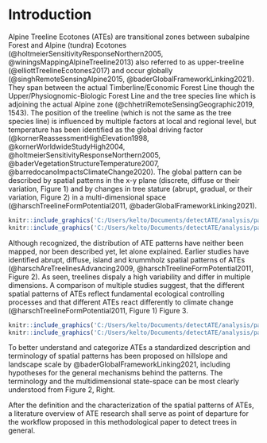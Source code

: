 # **Introduction**
Alpine Treeline Ecotones (ATEs) are transitional zones between subalpine Forest and Alpine (tundra) Ecotones (@holtmeierSensitivityResponseNorthern2005, @winingsMappingAlpineTreeline2013) also referred to as upper-treeline (@elliottTreelineEcotones2017) and occur globally (@singhRemoteSensingAlpine2015, @baderGlobalFrameworkLinking2021). They span between the actual Timberline/Economic Forest Line though the Upper/Physiognomic-Biologic Forest Line and the tree species line which is adjoining the actual Alpine zone (@chhetriRemoteSensingGeographic2019, 1543). The position of the treeline (which is not the same as the tree species line) is influenced by multiple factors at local and regional level, but  temperature has been identified as the global driving  factor (@kornerReassessmentHighElevation1998, @kornerWorldwideStudyHigh2004, @holtmeierSensitivityResponseNorthern2005, @baderVegetationStructureTemperature2007, @barredocanoImpactsClimateChange2020). The global pattern can be described by spatial patterns in the x-y plane (discrete, diffuse or their variation, Figure 1) and by changes in tree stature (abrupt, gradual, or their variation, Figure 2) in a multi-dimensional space (@harschTreelineFormPotential2011, @baderGlobalFrameworkLinking2021). 

```r
knitr::include_graphics('C:/Users/kelto/Documents/detectATE/analysis/paper/figures/Figure_1a.png')
knitr::include_graphics('C:/Users/kelto/Documents/detectATE/analysis/paper/figures/Figure_1b.png')
```

Although recognized, the distribution of ATE patterns have neither been mapped, nor been described yet, let alone explained. Earlier studies have identified abrupt, diffuse, island and krummholz spatial patterns of ATEs (@harschAreTreelinesAdvancing2009, @harschTreelineFormPotential2011, Figure 2). As seen, treelines dispaly a high variability and differ in multiple dimensions. A comparison of multiple studies suggest, that the different spatial patterns of ATEs reflect fundamental ecological controlling processes and that different ATEs react differently to climate change (@harschTreelineFormPotential2011, Figure 1) Figure 3.

```r
knitr::include_graphics('C:/Users/kelto/Documents/detectATE/analysis/paper/figures/Figure_2a.png')
knitr::include_graphics('C:/Users/kelto/Documents/detectATE/analysis/paper/figures/Figure_2b.png')
```

To better understand and categorize ATEs a standardized description and terminology of spatial patterns has been proposed on hillslope and landscape scale by @baderGlobalFrameworkLinking2021, including hypotheses for the general mechanisms behind the patterns. The terminology and the multidimensional state-space can be most clearly understood from Figure 2, Right. 

After the definition and the characterization of the spatial patterns of ATEs, a literature overview of ATE research shall serve as point of departure for the workflow proposed in this methodological paper to detect trees in general. 
